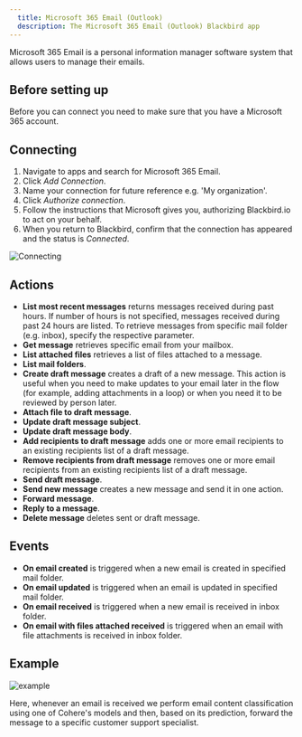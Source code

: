 ```yaml
---
  title: Microsoft 365 Email (Outlook)
  description: The Microsoft 365 Email (Outlook) Blackbird app
---
```


<LinkCard title="View on Github" target="_blank" href="https://github.com/bb-io/MicrosoftOutlook" icon="github" />

Microsoft 365 Email is a personal information manager software system that allows users to manage their emails.

## Before setting up

Before you can connect you need to make sure that you have a Microsoft 365 account.

## Connecting

1. Navigate to apps and search for Microsoft 365 Email.
2. Click _Add Connection_.
3. Name your connection for future reference e.g. 'My organization'.
4. Click _Authorize connection_.
5. Follow the instructions that Microsoft gives you, authorizing Blackbird.io to act on your behalf. 
6. When you return to Blackbird, confirm that the connection has appeared and the status is _Connected_.

![Connecting](https://raw.githubusercontent.com/bb-io/MicrosoftOutlook/main/image/README/connecting.png)

## Actions

- **List most recent messages** returns messages received during past hours. If number of hours is not specified, messages received during past 24 hours are listed. To retrieve messages from specific mail folder (e.g. inbox), specify the respective parameter.
- **Get message** retrieves specific email from your mailbox.
- **List attached files** retrieves a list of files attached to a message.
- **List mail folders**.
- **Create draft message** creates a draft of a new message. This action is useful when you need to make updates to your email later in the flow (for example, adding attachments in a loop) or when you need it to be reviewed by person later.
- **Attach file to draft message**.
- **Update draft message subject**.
- **Update draft message body**.
- **Add recipients to draft message** adds one or more email recipients to an existing recipients list of a draft message.
- **Remove recipients from draft message** removes one or more email recipients from an existing recipients list of a draft message.
- **Send draft message**.
- **Send new message** creates a new message and send it in one action.
- **Forward message**.
- **Reply to a message**.
- **Delete message** deletes sent or draft message.

## Events

- **On email created** is triggered when a new email is created in specified mail folder.
- **On email updated** is triggered when an email is updated in specified mail folder.
- **On email received** is triggered when a new email is received in inbox folder.
- **On email with files attached received** is triggered when an email with file attachments is received in inbox folder.

## Example

![example](https://raw.githubusercontent.com/bb-io/MicrosoftOutlook/main/image/README/example.png)

Here, whenever an email is received we perform email content classification using one of Cohere's models and then, based on its prediction, forward the message to a specific customer support specialist.

